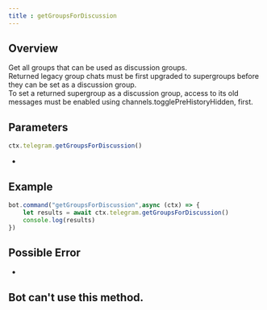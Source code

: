 ```yaml
---
title : getGroupsForDiscussion
---
```

## Overview
Get all groups that can be used as discussion groups.  
Returned legacy group chats must be first upgraded to supergroups before they can be set as a discussion group.  
To set a returned supergroup as a discussion group, access to its old messages must be enabled using channels.togglePreHistoryHidden, first.
## Parameters
```ts 
ctx.telegram.getGroupsForDiscussion()
```
-
## Example
```ts headlight=2
bot.command("getGroupsForDiscussion",async (ctx) => {
    let results = await ctx.telegram.getGroupsForDiscussion() 
    console.log(results)
})
```
## Possible Error
-
## Bot can't use this method.